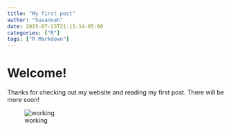 ```yaml
---
title: "My first post"
author: "Susannah"
date: 2015-07-23T21:13:14-05:00
categories: ["R"]
tags: ["R Markdown"]
---
```

# Welcome! 
Thanks for checking out my website and reading my first post. There will be more soon! 

![working](https://66.media.tumblr.com/tumblr_m7um2qVM6h1rofpj6o1_500.jpg)